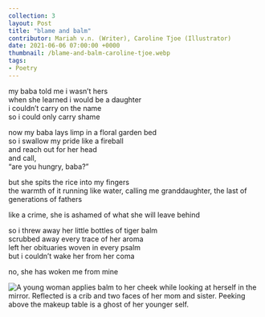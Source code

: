 ---
collection: 3
layout: Post
title: "blame and balm"
contributor: Mariah v.n. (Writer), Caroline Tjoe (Illustrator)
date: 2021-06-06 07:00:00 +0000
thumbnail: /blame-and-balm-caroline-tjoe.webp
tags: 
- Poetry
---
my baba told me i wasn’t hers<br/>
when she learned i would be a daughter<br/>
i couldn’t carry on the name<br/>
so i could only carry shame<br/>

now my baba lays limp in a floral garden bed<br/>
so i swallow my pride like a fireball<br/>
and reach out for her head<br/>
and call,<br/>
“are you hungry, baba?”

but she spits the rice into my fingers<br/>
the warmth of it running like water, calling me granddaughter, the last of generations of fathers

like a crime, she is ashamed of what she will leave behind

so i threw away her little bottles of tiger balm<br/>
scrubbed away every trace of her aroma<br/>
left her obituaries woven in every psalm<br/>
but i couldn’t wake her from her coma

no, she has woken me from mine

<img src="{{ site.baseurl }}/uploads/3/blame-and-balm-caroline-tjoe.jpg" 
    alt="A young woman applies balm to her cheek while looking at herself in the mirror. Reflected is a crib and two faces of her mom and sister. Peeking above the makeup table is a ghost of her younger self." 
    class="w450" />